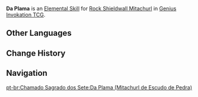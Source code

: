{{Genius Invokation TCG Skill Infobox
|title      = Da Plama
|image      = Da Plama (Rock Shieldwall Mitachurl) Character Card Skill.png
|type       = Elemental Skill
|character  = Rock Shieldwall Mitachurl
|element    = Geo
|matching   = 3
|unaligned  = 
|effect     = Deals 3 {{Color|Physical DMG}}.
|order      = 2
}}
'''Da Plama''' is an [[Character Card Elemental Skill|Elemental Skill]] for [[Rock Shieldwall Mitachurl (Character Card)|Rock Shieldwall Mitachurl]] in [[Genius Invokation TCG]].

==Other Languages==
{{Other Languages|Da Plama (Ice Shieldwall Mitachurl)}}

==Change History==
{{Change History|3.7}}

==Navigation==
{{Genius Invokation TCG Skill Navbox|Rock Shieldwall Mitachurl}}
[[pt-br:Chamado Sagrado dos Sete:Da Plama (Mitachurl de Escudo de Pedra)]]